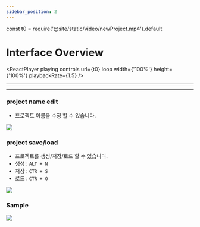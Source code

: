 ```yaml
---
sidebar_position: 2
---
```


const t0 = require('@site/static/video/newProject.mp4').default

# Interface Overview
<ReactPlayer
	playing
	controls
	url={t0}
	loop
	width={'100%'}
	height={'100%'}
	playbackRate={1.5}
/>


<hr/>

<TOCInline toc={toc}/>

<hr/>

### project name edit
- 프로젝트 이름을 수정 할 수 있습니다.

![](./img/ui/ui_project_name.png)

### project save/load
- 프로젝트를 생성/저장/로드 할 수 있습니다.
- 생성 : ```ALT + N```
- 저장 : ```CTR + S```
- 로드 : ```CTR + O```

![](./img/ui/ui_save_load.png)

### Sample
![](./img/createProject.png)

